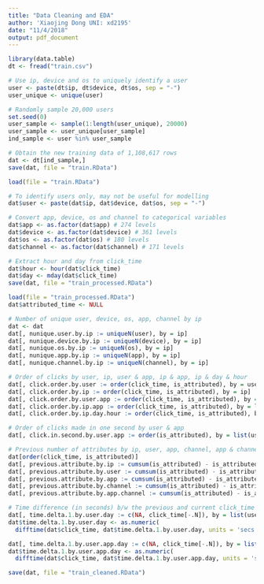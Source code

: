 ```yaml
---
title: "Data Cleaning and EDA"
author: 'Xiaojing Dong UNI: xd2195'
date: "11/4/2018"
output: pdf_document
---
```


```r
library(data.table)
dt <- fread("train.csv")

# Use ip, device and os to uniquely identify a user
user <- paste(dt$ip, dt$device, dt$os, sep = "-")
user_unique <- unique(user)

# Randomly sample 20,000 users
set.seed(0)
user_sample <- sample(1:length(user_unique), 20000)
user_sample <- user_unique[user_sample]
ind_sample <- user %in% user_sample

# Obtain the new training data of 1,108,617 rows
dat <- dt[ind_sample,]
save(dat, file = "train.RData")
```

```r
load(file = "train.RData")

# To identify users only, may not be useful for modelling
dat$user <- paste(dat$ip, dat$device, dat$os, sep = "-")

# Convert app, device, os and channel to categorical variables
dat$app <- as.factor(dat$app) # 274 levels
dat$device <- as.factor(dat$device) # 361 levels
dat$os <- as.factor(dat$os) # 180 levels
dat$channel <- as.factor(dat$channel) # 171 levels

# Extract hour and day from click_time
dat$hour <- hour(dat$click_time)
dat$day <- mday(dat$click_time)
save(dat, file = "train_processed.RData")
```

```r
load(file = "train_processed.RData")
dat$attributed_time <- NULL

# Number of unique user, device, os, app, channel by ip
dat <- dat
dat[, nunique.user.by.ip := uniqueN(user), by = ip]
dat[, nunique.device.by.ip := uniqueN(device), by = ip]
dat[, nunique.os.by.ip := uniqueN(os), by = ip]
dat[, nunique.app.by.ip := uniqueN(app), by = ip]
dat[, nunique.channel.by.ip := uniqueN(channel), by = ip]

# Order of clicks by user, ip, user & app, ip & app, ip & day & hour
dat[, click.order.by.user := order(click_time, is_attributed), by = user]
dat[, click.order.by.ip := order(click_time, is_attributed), by = ip]
dat[, click.order.by.user.app := order(click_time, is_attributed), by = list(user, app)]
dat[, click.order.by.ip.app := order(click_time, is_attributed), by = list(ip, app)]
dat[, click.order.by.ip.day.hour := order(click_time, is_attributed), by = list(ip, day, hour)]

# Order of clicks made in one second by user & app
dat[, click.in.second.by.user.app := order(is_attributed), by = list(user, app, click_time)]

# Previous number of attributes by ip, user, app, channel, app & channel
dat[order(click_time, is_attributed)]
dat[, previous.attribute.by.ip := cumsum(is_attributed) - is_attributed, by = ip]
dat[, previous.attribute.by.user := cumsum(is_attributed) - is_attributed, by = user]
dat[, previous.attribute.by.app := cumsum(is_attributed) - is_attributed, by = app]
dat[, previous.attribute.by.channel := cumsum(is_attributed) - is_attributed, by = channel]
dat[, previous.attribute.by.app.channel := cumsum(is_attributed) - is_attributed, by = list(app, channel)]

# Time difference (in seconds) b/w the previous and current click_time by user & day, user & app & day
dat[, time.delta.1.by.user.day := c(NA, click_time[-.N]), by = list(user, day)]
dat$time.delta.1.by.user.day <- as.numeric(
  difftime(dat$click_time, dat$time.delta.1.by.user.day, units = 'secs'))

dat[, time.delta.1.by.user.app.day := c(NA, click_time[-.N]), by = list(user, app, day)]
dat$time.delta.1.by.user.app.day <- as.numeric(
  difftime(dat$click_time, dat$time.delta.1.by.user.app.day, units = 'secs'))

save(dat, file = "train_cleaned.RData")
```


